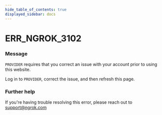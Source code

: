 ```yaml
---
hide_table_of_contents: true
displayed_sidebar: docs
---
```



# ERR_NGROK_3102

### Message

`PROVIDER` requires that you correct an issue with your account prior to using this website.

Log in to `PROVIDER`, correct the issue, and then refresh this page.

<ErrorDetails error="err_ngrok_3102" />

### Further help

If you're having trouble resolving this error, please reach out to [support@ngrok.com](mailto:support@ngrok.com?subject=Help%20with%20ERR_NGROK_3102)
